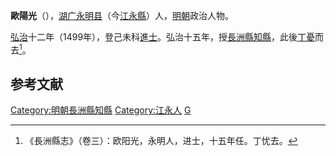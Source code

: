'''歐陽光'''（{{bd|？||？|catIdx=}}），[[湖广|湖广]][[永明县|永明县]]（今[[江永縣|江永縣]]）人，[[明朝|明朝]]政治人物。

[[弘治_(明朝)|弘治]]十二年（1499年），登己未科[[進士|進士]]。弘治十五年，授[[長洲縣|長洲縣]][[知縣|知縣]]，此後[[丁憂|丁憂]]而去<ref>《長洲縣志》（卷三）：欧阳光，永明人，进士，十五年任。丁忧去。</ref>。

==参考文献==
{{reflist}}
{{明朝人物小作品}}
{{弘治十二年己未科殿試金榜}}
{{DEFAULTSORT:Ouyang}}
[[Category:明朝長洲縣知縣|Category:明朝長洲縣知縣]]
[[Category:江永人|Category:江永人]]
[[Category:欧阳姓|G]]